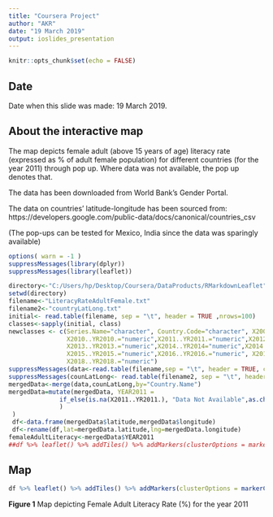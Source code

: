 ---
title: "Coursera Project"
author: "AKR"
date: "19 March 2019"
output: ioslides_presentation
---

```{r setup, include=FALSE}
knitr::opts_chunk$set(echo = FALSE)
```

## Date

Date when this slide was made: 19 March 2019. 

## About the interactive map

The map depicts female adult (above 15 years of age) literacy rate (expressed as % of adult female population) for different countries (for the year 2011) through pop up. Where data was not available, the pop up denotes that. 

The data has been downloaded from World Bank's Gender Portal.

The data on countries' latitude-longitude has been sourced from:
https://developers.google.com/public-data/docs/canonical/countries_csv

(The pop-ups can be tested for Mexico, India since the data was sparingly available)



```{r, results='hide',message=FALSE, echo=FALSE}
options( warn = -1 )
suppressMessages(library(dplyr))
suppressMessages(library(leaflet))

directory<-"C:/Users/hp/Desktop/Coursera/DataProducts/RMarkdownLeaflet"
setwd(directory)
filename<-"LiteracyRateAdultFemale.txt"
filename2<-"countryLatLong.txt"
initial<- read.table(filename, sep = "\t", header = TRUE ,nrows=100)
classes<-sapply(initial, class)
newclasses <- c(Series.Name="character", Country.Code="character", X2009..YR2009.="numeric", 
                X2010..YR2010.="numeric",X2011..YR2011.="numeric",X2012..YR2012.="numeric",
                X2013..YR2013.="numeric",X2014..YR2014="numeric",X2014..YR2014.="numeric",
                X2015..YR2015.="numeric",X2016..YR2016.="numeric", X2017..YR2017.="numeric", 
                X2018..YR2018.="numeric")
suppressMessages(data<-read.table(filename,sep = "\t", header = TRUE, colClasses = newclasses, dec = ".", na.strings =".."))
suppressMessages(counLatLong<- read.table(filename2, sep = "\t", header = TRUE ,quote="", fill=FALSE,stringsAsFactors = F))
mergedData<-merge(data,counLatLong,by="Country.Name")
mergedData=mutate(mergedData, YEAR2011 =
              if_else(is.na(X2011..YR2011.), "Data Not Available",as.character(X2011..YR2011.)
              )
 )
 df<-data.frame(mergedData$latitude,mergedData$longitude)
 df<-rename(df,lat=mergedData.latitude,lng=mergedData.longitude)
femaleAdultLiteracy<-mergedData$YEAR2011
##df %>% leaflet() %>% addTiles() %>% addMarkers(clusterOptions = markerClusterOptions(), popup = ##femaleAdultLiteracy)


```

## Map

```{r, echo=FALSE}
df %>% leaflet() %>% addTiles() %>% addMarkers(clusterOptions = markerClusterOptions(), popup = femaleAdultLiteracy)
```

**Figure 1** Map depicting Female Adult Literacy Rate (%) for the year 2011

